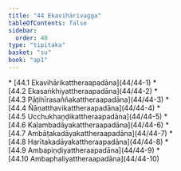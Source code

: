 ```yaml
---
title: "44 Ekavihārivagga"
tableOfContents: false
sidebar:
  order: 40
type: "tipitaka"
basket: "su"
book: "ap1"
---
```



<DynamicBreadcrumb />



<TableOfContents book="ap1" section="44">
* [44.1 Ekavihārikattheraapadāna](44/44-1)
* [44.2 Ekasaṅkhiyattheraapadāna](44/44-2)
* [44.3 Pāṭihīrasaññakattheraapadāna](44/44-3)
* [44.4 Ñāṇatthavikattheraapadāna](44/44-4)
* [44.5 Ucchukhaṇḍikattheraapadāna](44/44-5)
* [44.6 Kaḷambadāyakattheraapadāna](44/44-6)
* [44.7 Ambāṭakadāyakattheraapadāna](44/44-7)
* [44.8 Harītakadāyakattheraapadāna](44/44-8)
* [44.9 Ambapiṇḍiyattheraapadāna](44/44-9)
* [44.10 Ambaphaliyattheraapadāna](44/44-10)
</TableOfContents>